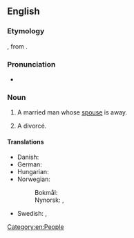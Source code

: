 ==English==

===Etymology===
{{compound|en|grass|widower}}, from {{m|en|grass widow}}.

===Pronunciation===
* {{audio|en-au-grass widower.ogg|Audio (AU)|lang=en}}

===Noun===
{{en-noun}}

# {{lb|en|idiomatic|rare}} A married man whose [[spouse]] is away.
# A divorcé.

====Translations====
{{trans-top|a married man whose wife is away}}
* Danish: {{t|da|græsenkemand|c}}
* German: {{t+|de|Strohwitwer|m}}
* Hungarian: {{t+|hu|szalmaözvegy}}
* Norwegian:
*: Bokmål: {{t|nb|gressenkemann|m}}
*: Nynorsk: {{t|nn|grasenkemann|m}}, {{t|nn|grasenkjemann|m}}
{{trans-mid}}
* Swedish: {{t+|sv|gräsänkling|c}}, {{t|sv|gräsänkeman|c}}
{{trans-bottom}}

[[Category:en:People]]